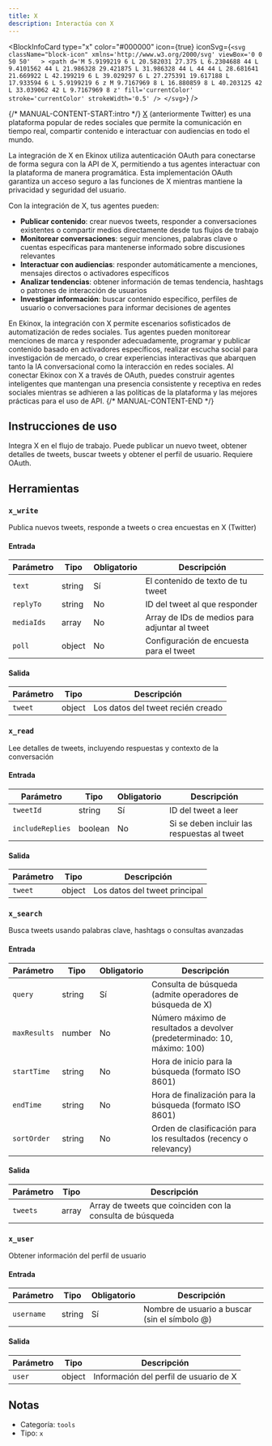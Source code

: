 ```yaml
---
title: X
description: Interactúa con X
---
```



<BlockInfoCard 
  type="x"
  color="#000000"
  icon={true}
  iconSvg={`<svg className="block-icon" xmlns='http://www.w3.org/2000/svg' viewBox='0 0 50 50'   >
      <path
        d='M 5.9199219 6 L 20.582031 27.375 L 6.2304688 44 L 9.4101562 44 L 21.986328 29.421875 L 31.986328 44 L 44 44 L 28.681641 21.669922 L 42.199219 6 L 39.029297 6 L 27.275391 19.617188 L 17.933594 6 L 5.9199219 6 z M 9.7167969 8 L 16.880859 8 L 40.203125 42 L 33.039062 42 L 9.7167969 8 z'
        fill='currentColor'
        stroke='currentColor'
        strokeWidth='0.5'
      />
    </svg>`}
/>

{/* MANUAL-CONTENT-START:intro */}
[X](https://x.com/) (anteriormente Twitter) es una plataforma popular de redes sociales que permite la comunicación en tiempo real, compartir contenido e interactuar con audiencias en todo el mundo.

La integración de X en Ekinox utiliza autenticación OAuth para conectarse de forma segura con la API de X, permitiendo a tus agentes interactuar con la plataforma de manera programática. Esta implementación OAuth garantiza un acceso seguro a las funciones de X mientras mantiene la privacidad y seguridad del usuario.

Con la integración de X, tus agentes pueden:

- **Publicar contenido**: crear nuevos tweets, responder a conversaciones existentes o compartir medios directamente desde tus flujos de trabajo
- **Monitorear conversaciones**: seguir menciones, palabras clave o cuentas específicas para mantenerse informado sobre discusiones relevantes
- **Interactuar con audiencias**: responder automáticamente a menciones, mensajes directos o activadores específicos
- **Analizar tendencias**: obtener información de temas tendencia, hashtags o patrones de interacción de usuarios
- **Investigar información**: buscar contenido específico, perfiles de usuario o conversaciones para informar decisiones de agentes

En Ekinox, la integración con X permite escenarios sofisticados de automatización de redes sociales. Tus agentes pueden monitorear menciones de marca y responder adecuadamente, programar y publicar contenido basado en activadores específicos, realizar escucha social para investigación de mercado, o crear experiencias interactivas que abarquen tanto la IA conversacional como la interacción en redes sociales. Al conectar Ekinox con X a través de OAuth, puedes construir agentes inteligentes que mantengan una presencia consistente y receptiva en redes sociales mientras se adhieren a las políticas de la plataforma y las mejores prácticas para el uso de API.
{/* MANUAL-CONTENT-END */}

## Instrucciones de uso

Integra X en el flujo de trabajo. Puede publicar un nuevo tweet, obtener detalles de tweets, buscar tweets y obtener el perfil de usuario. Requiere OAuth.

## Herramientas

### `x_write`

Publica nuevos tweets, responde a tweets o crea encuestas en X (Twitter)

#### Entrada

| Parámetro | Tipo | Obligatorio | Descripción |
| --------- | ---- | -------- | ----------- |
| `text` | string | Sí | El contenido de texto de tu tweet |
| `replyTo` | string | No | ID del tweet al que responder |
| `mediaIds` | array | No | Array de IDs de medios para adjuntar al tweet |
| `poll` | object | No | Configuración de encuesta para el tweet |

#### Salida

| Parámetro | Tipo | Descripción |
| --------- | ---- | ----------- |
| `tweet` | object | Los datos del tweet recién creado |

### `x_read`

Lee detalles de tweets, incluyendo respuestas y contexto de la conversación

#### Entrada

| Parámetro | Tipo | Obligatorio | Descripción |
| --------- | ---- | -------- | ----------- |
| `tweetId` | string | Sí | ID del tweet a leer |
| `includeReplies` | boolean | No | Si se deben incluir las respuestas al tweet |

#### Salida

| Parámetro | Tipo | Descripción |
| --------- | ---- | ----------- |
| `tweet` | object | Los datos del tweet principal |

### `x_search`

Busca tweets usando palabras clave, hashtags o consultas avanzadas

#### Entrada

| Parámetro | Tipo | Obligatorio | Descripción |
| --------- | ---- | -------- | ----------- |
| `query` | string | Sí | Consulta de búsqueda \(admite operadores de búsqueda de X\) |
| `maxResults` | number | No | Número máximo de resultados a devolver \(predeterminado: 10, máximo: 100\) |
| `startTime` | string | No | Hora de inicio para la búsqueda \(formato ISO 8601\) |
| `endTime` | string | No | Hora de finalización para la búsqueda \(formato ISO 8601\) |
| `sortOrder` | string | No | Orden de clasificación para los resultados \(recency o relevancy\) |

#### Salida

| Parámetro | Tipo | Descripción |
| --------- | ---- | ----------- |
| `tweets` | array | Array de tweets que coinciden con la consulta de búsqueda |

### `x_user`

Obtener información del perfil de usuario

#### Entrada

| Parámetro | Tipo | Obligatorio | Descripción |
| --------- | ---- | -------- | ----------- |
| `username` | string | Sí | Nombre de usuario a buscar \(sin el símbolo @\) |

#### Salida

| Parámetro | Tipo | Descripción |
| --------- | ---- | ----------- |
| `user` | object | Información del perfil de usuario de X |

## Notas

- Categoría: `tools`
- Tipo: `x`
